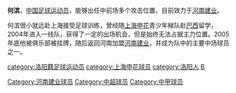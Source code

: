{{Football player infobox
| playername = 何滨
| image = 
| fullname = 何滨
| englishfullname = He Bin
| nickname =
| dateofbirth ={{birth date and age|1983|6|26}}
| height={{height|m=1.78}}
| countryofbirth = {{CHN}}
| cityofbirth = [[河南|河南]][[洛阳|洛阳]]
| currentclub = [[河南建业|河南建业]]
| clubnumber = 11
| position = 前卫 / 前锋
| youthyears = 
| youthclubs = [[上海申花|上海申花]]
| years = 2004-2005年<br/>2006-
| clubs = [[上海申花|上海申花]]<br/>[[河南建业|河南建业]]
| caps(goals)= 12{{0}}(0)
}}
'''何滨'''{{BD|1983年|6月26日|||H}}，[[中国足球|中国足球]][[运动员|运动员]]，能够出任中前场多个攻击位置，目前效力于[[河南建业|河南建业]]。

何滨很小就远赴上海接受足球训练，曾经随[[上海申花|上海申花]]青少年梯队赴[[巴西|巴西]]留学，2004年进入一线队，获得了一定的出场机会，但是始终无法占据主力位置。2005年底他被俱乐部被挂牌，随后返回河南加盟[[河南建业|河南建业]]，并成为队中的主要中场球员之一。

{{2009年河南建业名单}}
{{2010年中超分类名单河南}}
{{2011年中超分类名单河南}}
{{2012年中超分类名单河南}}
{{2013年中甲分类名单河南}}
{{2014年中甲分类名单成都}}
{{2014年中超分类名单河南}}

{{DEFAULTSORT:HE Bin}}
[[category:洛阳籍足球运动员|category:洛阳籍足球运动员]]
[[category:上海申花球员|category:上海申花球员]]
[[Category:河南建业球员|Category:河南建业球员]]
[[category:洛阳人|category:洛阳人]]
[[category:何姓|B]]
[[Category:中超球员|Category:中超球员]]
[[Category:中甲球员|Category:中甲球员]]